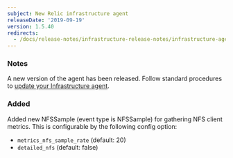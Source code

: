 ```yaml
---
subject: New Relic infrastructure agent
releaseDate: '2019-09-19'
version: 1.5.40
redirects:
  - /docs/release-notes/infrastructure-release-notes/infrastructure-agent-release-notes/clone-new-relic-infrastructure-agent-1540
---
```


### Notes

A new version of the agent has been released. Follow standard procedures to [update your Infrastructure agent](/docs/infrastructure/new-relic-infrastructure/installation/update-infrastructure-agent).

### Added

Added new NFSSample (event type is NFSSample) for gathering NFS client metrics. This is configurable by the following config option:

* `metrics_nfs_sample_rate` (default: 20)
* `detailed_nfs` (default: false)
